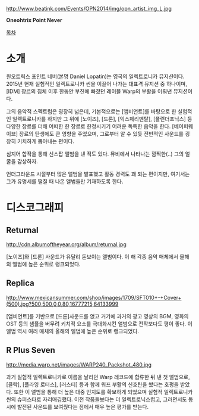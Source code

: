 http://www.beatink.com/Events/OPN2014/img/opn_artist_img_L.jpg





'''Oneohtrix Point Never'''




[[목차]]

= 소개 =
원오트릭스 포인트 네버(본명 Daniel Lopatin)는 영국의 일렉트로니카 뮤지션이다. 2015년 현재 실험적인 일렉트로니카 씬을 이끌어 나가는 대표격 뮤지션 중 하나이며, [IDM] 장르의 침체 이후 한동안 부진에 빠졌던 레이블 Warp의 부활을 이뤄낸 뮤지션이다.

그의 음악적 스펙트럼은 굉장히 넓은데, 기본적으로는 [앰비언트]를 바탕으로 한 실험적인 일렉트로니카를 하지만 그 위에 [노이즈], [드론], [익스페리멘탈], [플런더포닉스] 등 다양한 장르를 더해 어떠한 한 장르로 한정시키기 어려운 독특한 음악을 한다. [베이퍼웨이브] 장르의 탄생에도 큰 영향을 주었으며, 그로부터 알 수 있듯 전반적인 사운드를 굉장히 키치하게 뽑아내는 편이다.

{{{#!html
<iframe width="560" height="315" src="//www.youtube.com/embed/x5aWfkm-h6A" frameborder="0" allowfullscreen></iframe>
}}}

심지어 합작을 통해 신스팝 앨범을 낸 적도 있다. 뮤비에서 나타나는 깜찍한(..) 그의 얼굴을 감상하자.

언더그라운드 시절부터 많은 앨범을 발표했고 활동 경력도 꽤 되는 편이지만, 여기서는 그가 유명세를 떨칠 때 나온 앨범들만 기재하도록 한다.

= 디스코그래피 = 

== Returnal ==
http://cdn.albumoftheyear.org/album/returnal.jpg

[노이즈]와 [드론] 사운드가 유달리 돋보이는 앨범이다. 이 해 각종 음악 매체에서 올해의 앨범에 높은 순위로 랭크되었다.

== Replica ==
http://www.mexicansummer.com/shop/images/1709/SFT010+-+Cover+(500).jpg?500,500,0,0,80,16777215,64133999

[앰비언트]를 기반으로 [드론]사운드를 얹고 거기에 과거의 광고 영상의 BGM, 영화의 OST 등의 샘플을 버무려 키치적 요소를 극대화시킨 앨범으로 전작보다도 평이 좋다. 이 앨범 역시 여러 매체의 올해의 앨범에 높은 순위로 랭크되었다.


{{{#!html
<iframe width="420" height="315" src="//www.youtube.com/embed/hiwi7d0f91Y" frameborder="0" allowfullscreen></iframe>
}}}

== R Plus Seven ==
http://media.warp.net/images/WARP240_Packshot_480.jpg

과거 실험적 일렉트로니카로 이름을 날리던 Warp 레코드에 합류한 뒤 낸 첫 앨범으로, [클락], [플라잉 로터스], [러스티] 등과 함께 워프 부활의 신호탄을 쐈다는 호평을 받았다. 또한 이 앨범을 통해 더 높은 대중 인지도를 확보하게 되었으며 실험적 일렉트로니카 씬의 슈퍼스타로 자리매김했다. 이전 작품들보다는 더 일렉트로닉스럽고, 그러면서도 동시에 발전된 사운드를 보여줬다는 점에서 매우 높은 평가를 받는다. 

{{{#!html
<iframe width="560" height="315" src="//www.youtube.com/embed/M1QAM9rq1PA" frameborder="0" allowfullscreen></iframe>
}}}


